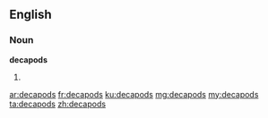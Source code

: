 ==English==

===Noun===
'''decapods'''

# {{plural of|decapod}}

[[ar:decapods]]
[[fr:decapods]]
[[ku:decapods]]
[[mg:decapods]]
[[my:decapods]]
[[ta:decapods]]
[[zh:decapods]]
